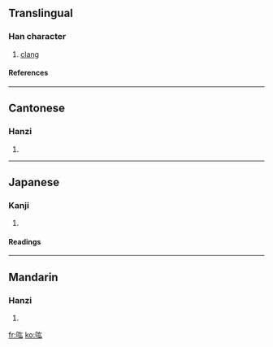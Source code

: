 ==Translingual==
===Han character===
{{Han char|rn=30|rad=口|as=04|sn=7|four=6403<sub>2</sub>|canj=口大戈 (RKI)}}
# [[clang]]
====References====
{{Han ref|kx=0178.240|dkj=03360|dj=0396.100|hdz=10587.070|uh=5430|ud=21552|bh=CA76|bd=51830}}
----
==Cantonese==
===Hanzi===
{{yue-hanzi|jyut=|y=wang4}}
# {{defn|Cantonese}}
----
==Japanese==
===Kanji===
{{ja-kanji|grade=|rs=口04}}
# {{defn|Japanese}} 
====Readings====
{{ja-readings|on=[[こう]] (kō)|kun=}}
----
==Mandarin==
===Hanzi===
{{cmn-hanzi|pin=[[hóng]] ([[hong2]])|wg=hung<sup>2</sup>}}
# {{defn|Mandarin}}

[[fr:吰]]
[[ko:吰]]